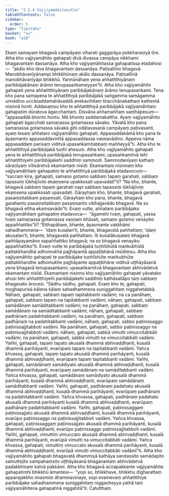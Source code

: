 ```yaml
---
title: "2.5.4 Vajjiyamāhitasutta"
tableOfContents: false
sidebar:
  order: 5
type: "tipitaka"
basket: "su"
book: "a10"
---
```



<DynamicBreadcrumb />

<Division number="94" book="a10" bookNo="17" page="409">

<Paragraph number="821" book="a10">
Ekaṃ samayaṃ bhagavā campāyaṃ viharati gaggarāya pokkharaṇiyā tīre. Atha kho vajjiyamāhito gahapati divā divassa campāya nikkhami bhagavantaṃ dassanāya. Atha kho vajjiyamāhitassa gahapatissa etadahosi—  “akālo kho tāva bhagavantaṃ dassanāya. Paṭisallīno bhagavā. Manobhāvanīyānampi bhikkhūnaṃ akālo dassanāya. Paṭisallīnā manobhāvanīyāpi bhikkhū. Yannūnāhaṃ yena aññatitthiyānaṃ paribbājakānaṃ ārāmo tenupasaṅkameyyan”ti.
</Paragraph>

<Paragraph number="822" book="a10">
Atha kho vajjiyamāhito gahapati yena aññatitthiyānaṃ paribbājakānaṃ ārāmo tenupasaṅkami. Tena kho pana samayena te aññatitthiyā paribbājakā saṅgamma samāgamma unnādino uccāsaddamahāsaddā anekavihitaṃ tiracchānakathaṃ kathentā nisinnā honti.
</Paragraph>

<Paragraph number="823" book="a10">
Addasaṃsu kho te aññatitthiyā paribbājakā vajjiyamāhitaṃ gahapatiṃ dūratova āgacchantaṃ. Disvāna aññamaññaṃ saṇṭhāpesuṃ—  “appasaddā bhonto hontu. Mā bhonto saddamakattha. Ayaṃ vajjiyamāhito gahapati āgacchati samaṇassa gotamassa sāvako. Yāvatā kho pana samaṇassa gotamassa sāvakā gihī odātavasanā campāyaṃ paṭivasanti, ayaṃ tesaṃ aññataro vajjiyamāhito gahapati. Appasaddakāmā kho pana te āyasmanto appasaddavinītā appasaddassa vaṇṇavādino. Appeva nāma appasaddaṃ parisaṃ viditvā upasaṅkamitabbaṃ maññeyyā”ti.
</Paragraph>

<Paragraph number="824" book="a10">
Atha kho te aññatitthiyā paribbājakā tuṇhī ahesuṃ. Atha kho vajjiyamāhito gahapati yena te aññatitthiyā paribbājakā tenupasaṅkami; upasaṅkamitvā tehi aññatitthiyehi paribbājakehi saddhiṃ sammodi. Sammodanīyaṃ kathaṃ sāraṇīyaṃ vītisāretvā ekamantaṃ nisīdi. Ekamantaṃ nisinnaṃ kho vajjiyamāhitaṃ gahapatiṃ te aññatitthiyā paribbājakā etadavocuṃ—  “saccaṃ kira, gahapati, samaṇo gotamo sabbaṃ tapaṃ garahati, sabbaṃ tapassiṃ lūkhājīviṃ ekaṃsena upakkosati upavadatī”ti? “Na kho, bhante, bhagavā sabbaṃ tapaṃ garahati napi sabbaṃ tapassiṃ lūkhājīviṃ ekaṃsena upakkosati upavadati. Gārayhaṃ kho, bhante, bhagavā garahati, pasaṃsitabbaṃ pasaṃsati. Gārayhaṃ kho pana, bhante, bhagavā garahanto pasaṃsitabbaṃ pasaṃsanto vibhajjavādo bhagavā. Na so bhagavā ettha ekaṃsavādo”ti.
</Paragraph>

<Paragraph number="825" book="a10">
Evaṃ vutte, aññataro paribbājako vajjiyamāhitaṃ gahapatiṃ etadavoca—  “āgamehi tvaṃ, gahapati, yassa tvaṃ samaṇassa gotamassa vaṇṇaṃ bhāsati, samaṇo gotamo venayiko appaññattiko”ti? “Etthapāhaṃ, bhante, āyasmante vakkhāmi sahadhammena—  ‘idaṃ kusalan’ti, bhante, bhagavatā paññattaṃ; ‘idaṃ akusalan’ti, bhante, bhagavatā paññattaṃ. Iti kusalākusalaṃ bhagavā paññāpayamāno sapaññattiko bhagavā; na so bhagavā venayiko appaññattiko”ti.
</Paragraph>

<Paragraph number="826" book="a10">
Evaṃ vutte te paribbājakā tuṇhībhūtā maṅkubhūtā pattakkhandhā adhomukhā pajjhāyantā appaṭibhānā nisīdiṃsu. Atha kho vajjiyamāhito gahapati te paribbājake tuṇhībhūte maṅkubhūte pattakkhandhe adhomukhe pajjhāyante appaṭibhāne viditvā uṭṭhāyāsanā yena bhagavā tenupasaṅkami; upasaṅkamitvā bhagavantaṃ abhivādetvā ekamantaṃ nisīdi. Ekamantaṃ nisinno kho vajjiyamāhito gahapati yāvatako ahosi tehi aññatitthiyehi paribbājakehi saddhiṃ kathāsallāpo taṃ sabbaṃ bhagavato ārocesi.
</Paragraph>

<Paragraph number="827" book="a10">
“Sādhu sādhu, gahapati. Evaṃ kho te, gahapati, moghapurisā kālena kālaṃ sahadhammena suniggahitaṃ niggahetabbā. Nāhaṃ, gahapati, sabbaṃ tapaṃ tapitabbanti vadāmi; na ca panāhaṃ, gahapati, sabbaṃ tapaṃ na tapitabbanti vadāmi; nāhaṃ, gahapati, sabbaṃ samādānaṃ samāditabbanti vadāmi; na panāhaṃ, gahapati, sabbaṃ samādānaṃ na samāditabbanti vadāmi; nāhaṃ, gahapati, sabbaṃ padhānaṃ padahitabbanti vadāmi; na panāhaṃ, gahapati, sabbaṃ padhānaṃ na padahitabbanti vadāmi; nāhaṃ, gahapati, sabbo paṭinissaggo paṭinissajjitabboti vadāmi. Na panāhaṃ, gahapati, sabbo paṭinissaggo na paṭinissajjitabboti vadāmi; nāhaṃ, gahapati, sabbā vimutti vimuccitabbāti vadāmi; na panāhaṃ, gahapati, sabbā vimutti na vimuccitabbāti vadāmi.
</Paragraph>

<Paragraph number="828" book="a10">
Yañhi, gahapati, tapaṃ tapato akusalā dhammā abhivaḍḍhanti, kusalā dhammā parihāyanti, evarūpaṃ tapaṃ na tapitabbanti vadāmi. Yañca khvassa, gahapati, tapaṃ tapato akusalā dhammā parihāyanti, kusalā dhammā abhivaḍḍhanti, evarūpaṃ tapaṃ tapitabbanti vadāmi.
</Paragraph>

<Paragraph number="829" book="a10">
Yañhi, gahapati, samādānaṃ samādiyato akusalā dhammā abhivaḍḍhanti, kusalā dhammā parihāyanti, evarūpaṃ samādānaṃ na samāditabbanti vadāmi. Yañca khvassa, gahapati, samādānaṃ samādiyato akusalā dhammā parihāyanti, kusalā dhammā abhivaḍḍhanti, evarūpaṃ samādānaṃ samāditabbanti vadāmi.
</Paragraph>

<Paragraph number="830" book="a10">
Yañhi, gahapati, padhānaṃ padahato akusalā dhammā abhivaḍḍhanti, kusalā dhammā parihāyanti, evarūpaṃ padhānaṃ na padahitabbanti vadāmi. Yañca khvassa, gahapati, padhānaṃ padahato akusalā dhammā parihāyanti kusalā dhammā abhivaḍḍhanti, evarūpaṃ padhānaṃ padahitabbanti vadāmi.
</Paragraph>

<Paragraph number="831" book="a10">
Yañhi, gahapati, paṭinissaggaṃ paṭinissajjato akusalā dhammā abhivaḍḍhanti, kusalā dhammā parihāyanti, evarūpo paṭinissaggo na paṭinissajjitabboti vadāmi. Yañca khvassa, gahapati, paṭinissaggaṃ paṭinissajjato akusalā dhammā parihāyanti, kusalā dhammā abhivaḍḍhanti, evarūpo paṭinissaggo paṭinissajjitabboti vadāmi.
</Paragraph>

<Paragraph number="832" book="a10">
Yañhi, gahapati, vimuttiṃ vimuccato akusalā dhammā abhivaḍḍhanti, kusalā dhammā parihāyanti, evarūpā vimutti na vimuccitabbāti vadāmi. Yañca khvassa, gahapati, vimuttiṃ vimuccato akusalā dhammā parihāyanti, kusalā dhammā abhivaḍḍhanti, evarūpā vimutti vimuccitabbāti vadāmī”ti.
</Paragraph>

<Paragraph number="833" book="a10">
Atha kho vajjiyamāhito gahapati bhagavatā dhammiyā kathāya sandassito samādapito samuttejito sampahaṃsito uṭṭhāyāsanā bhagavantaṃ abhivādetvā padakkhiṇaṃ katvā pakkāmi.
</Paragraph>

<Paragraph number="834" book="a10">
Atha kho bhagavā acirapakkante vajjiyamāhite gahapatimhi bhikkhū āmantesi—  “yopi so, bhikkhave, bhikkhu dīgharattaṃ apparajakkho imasmiṃ dhammavinaye, sopi evamevaṃ aññatitthiye paribbājake sahadhammena suniggahitaṃ niggaṇheyya yathā taṃ vajjiyamāhitena gahapatinā niggahitā”ti.

</Paragraph>
</Division>

<Paragraph number="835" type="center" book="a10">
Catutthaṃ.
</Paragraph>